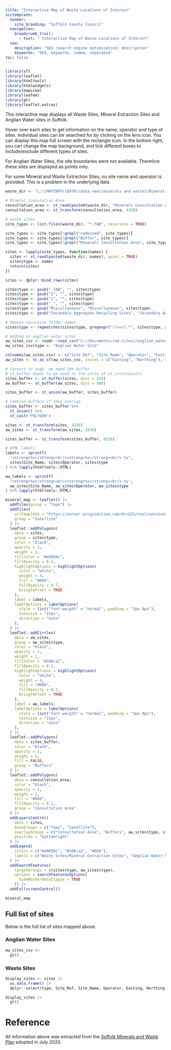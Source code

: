 ```yaml
---
title: "Interactive Map of Waste Locations of Interest"
scctemplate:
  header:
    site_branding: "Suffolk County Council"
  navigation:
    breadcrumb_trail:
      - text: " Interactive Map of Waste Locations of Interest"
  seo:
    description: "SEO (search engine optimisation) description"
    keywords: "SEO, keywords, comma, separated"
toc: false
---
```

```r
library(sf)
library(leaflet)
library(htmltools)
library(htmlwidgets)
library(mapview)
library(leafem)
library(gt)
library(leaflet.extras)
```

This interactive map displays all Waste Sites, Mineral Extraction Sites and Anglian Water sites in Suffolk. 

Hover over each sites to get information on the name, operator and type of sites. Individual sites can be searched for by clicking on the lens icon. You can display this map full screen with the rectangle icon. In the bottom right, you can change the map background, and tick different boxes to include/exclude different types of sites.

For Anglian Water Sites, the site boundaries were not available. Therefore these sites are displayed as points only.

For some Mineral and Waste Extraction Sites, no site name and operator is provided. This is a problem in the underlying data.

```r
waste_dir <- "L:\\MAPINFO\\DATA\\data_new\\minerals and waste\\Minerals and Waste GIS\\"

# Mineral Consulation Area
consultation_area <- st_read(paste0(waste_dir, "Minerals Consultation Area.TAB"), drivers = "MapInfo File", quiet = TRUE)
consultation_area <- st_transform(consultation_area, 4326)

# waste sites
site_types <- list.files(waste_dir, "*.TAB", recursive = TRUE)

site_types <- site_types[!grepl("combined", site_types)]
site_types <- site_types[!grepl("Buffer", site_types)]
site_types <- site_types[!grepl("Minerals Consultation Area", site_types)]

sites <- lapply(site_types, function(names) {
  sites <- st_read(paste0(waste_dir, names), quiet = TRUE)
  sites$type <- names
  return(sites)
})

sites <- dplyr::bind_rows(sites)

sites$type <- gsub(".TAB", "", sites$type)
sites$type <- gsub("2", "", sites$type)
sites$type <- gsub("1", "", sites$type)
sites$type <- gsub("_", "", sites$type)
sites$type <- gsub("Miscillaneous", "Miscellaneous", sites$type)
sites$type <- gsub("Secondary Aggregate Recycling Sites", "Secondary Aggregate Recycling", sites$type)

# Remove recursive folder names
sites$type <- regmatches(sites$type, gregexpr("(?<=/).*", sites$type, perl=TRUE))

# Adding in anglian water sites
aw_sites_csv <- readr::read_csv("C://Documents//ad-sites//anglian_water_sites.csv")
aw_sites_csv$type <- "Anglian Water Site"

colnames(aw_sites_csv) <- c("Site_Ref", "Site_Name", "Operator", "Easting", "Northing", "type")
aw_sites <- st_as_sf(aw_sites_csv, coords = c("Easting", "Northing"), crs = 27700)

# Convert to osgb, we need 1km buffer
# st_buffer needs to be used in the units of st_crs(x)$units
sites_buffer <- st_buffer(sites, dist = 250)
aw_buffer <- st_buffer(aw_sites, dist = 400)

sites_buffer <- st_union(aw_buffer, sites_buffer)

# Combine buffers if they overlap
sites_buffer <- sites_buffer %>% 
  st_union() %>% 
  st_cast('POLYGON')

sites <- st_transform(sites, 4326)
aw_sites <- st_transform(aw_sites, 4326)

sites_buffer <- st_transform(sites_buffer, 4326)

# HTML labels
labels <- sprintf(
  "<strong>%s</strong><br/><strong>%s</strong><br/> %s",
  sites$Site_Name, sites$Operator, sites$type
) %>% lapply(htmltools::HTML)

aw_labels <- sprintf(
  "<strong>%s</strong><br/><strong>%s</strong><br/> %s",
  aw_sites$Site_Name, aw_sites$Operator, aw_sites$type
) %>% lapply(htmltools::HTML)

mineral_map <- leaflet() |> 
  addTiles(group = "Topo") |> 
  addTiles(
    urlTemplate = "https://server.arcgisonline.com/ArcGIS/rest/services/World_Imagery/MapServer/tile/{z}/{y}/{x}",
    group = "Satellite"
  ) |> 
  leaflet::addPolygons(
    data = sites,
    group = sites$type,
    color = "black",
    opacity = 1,
    weight = 2,
    fillColor = "#e8850c",
    fillOpacity = 0.2,
    highlightOptions = highlightOptions(
      color = "white",
      weight = 4,
      fill = "#666",
      fillOpacity = 0.7,
      bringToFront = TRUE
    ),
    label = labels,
    labelOptions = labelOptions(
      style = list("font-weigth" = "normal", padding = "3px 8px"),
      textsize = "15px",
      direction = "auto"
    ),
  ) |> 
  leaflet::addCircles(
    data = aw_sites,
    group = aw_sites$type,
    color = "black",
    opacity = 1,
    weight = 2,
    fillColor = "#2d6ca2",
    fillOpacity = 0.2,
    highlightOptions = highlightOptions(
      color = "white",
      weight = 4,
      fill = "#666",
      fillOpacity = 0.7,
      bringToFront = TRUE
    ),
    label = aw_labels,
    labelOptions = labelOptions(
      style = list("font-weigth" = "normal", padding = "3px 8px"),
      textsize = "15px",
      direction = "auto"
    ),
  ) |> 
  leaflet::addPolygons(
    data = sites_buffer,
    color = "black",
    opacity = 1,
    weight = 2,
    fill = FALSE,
    group = "Buffers"
  ) |> 
  leaflet::addPolygons(
    data = consultation_area,
    color = "black",
    opacity = 1,
    weight = 2,
    fill = "#666",
    fillOpacity = 0.1,
    group = "Consultation Area"
  ) |> 
  addLayersControl(
    data = sites,
    baseGroups = c("Topo", "Satellite"),
    overlayGroups = c("Consultation Area", "Buffers", aw_sites$type, sites$type),
    position = "bottomright"
  ) |> 
  addLegend(
    colors = c("#e8850c", "#2d6ca2", "#666"),
    labels = c("Waste Sites/Mineral Extraction Sites", "Anglian Water Sites", "Consultation Area")
  ) |>
  addSearchFeatures(
    targetGroups = c(sites$type, aw_sites$type),
    options = searchFeaturesOptions(
      hideMarkerOnCollapse = TRUE
    )) |> 
  addFullscreenControl()

mineral_map
```

## Full list of sites

Below is the full list of sites mapped above.

### Anglian Water Sites

```r

aw_sites_csv |> 
  gt()

```

### Waste Sites 

```r

display_sites <- sites |> 
  as.data.frame() |> 
  dplyr::select(type, Site_Ref, Site_Name, Operator, Easting, Northing)

display_sites |> 
  gt()

```

# Reference

All information above was extracted from the [Suffolk Minerals and Waste Plan](https://www.suffolk.gov.uk/planning-waste-and-environment/minerals-and-waste-policy/suffolk-minerals-and-waste-development-scheme/) adopted in July 2020.
